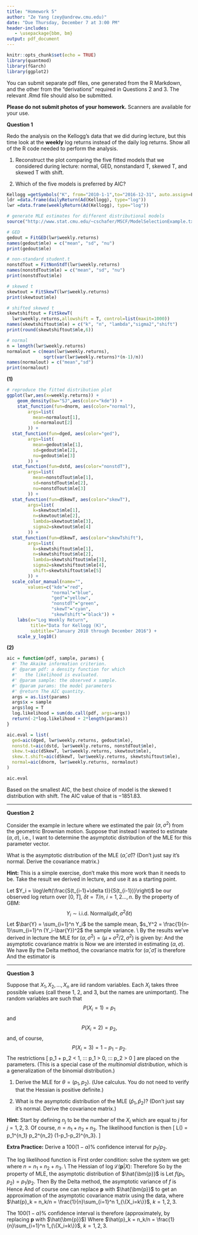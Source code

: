 ```yaml
---
title: "Homework 5"
author: "Ze Yang (zey@andrew.cmu.edu)"
date: "Due Thursday, December 7 at 3:00 PM"
header-includes:
   - \usepackage{bbm, bm}
output: pdf_document
---
```


\large

```r
knitr::opts_chunk$set(echo = TRUE)
library(quantmod)
library(fGarch)
library(ggplot2)
```

You can submit separate pdf files, one generated from the
R Markdown, and the other from the "derivations" required
in Questions 2 and 3. The relevant .Rmd file should also be
submitted.

__Please do not submit photos of your homework.__ Scanners
are available for your use.

\vspace{.2in}

__Question 1__ 

Redo the analysis on the Kellogg's data that we did during lecture, but this
time look at the __weekly__ log returns instead of the daily
log returns. Show all of the R code needed to perform the analysis.

1. Reconstruct the plot comparing the five fitted models that we
considered during lecture: normal, GED, nonstandard T, skewed T, and skewed T with shift.

2. Which of the five models is preferred by AIC?

\vspace{.2in}

```r
Kellogg =getSymbols("K", from="2010-1-1",to="2016-12-31", auto.assign=F)
ldr =data.frame(dailyReturn(Ad(Kellogg), type="log"))
lwr =data.frame(weeklyReturn(Ad(Kellogg), type="log"))
```

```r
# generate MLE estimates for different distributional models
source("http://www.stat.cmu.edu/~cschafer/MSCF/ModelSelectionExample.txt")

# GED
gedout = FitGED(lwr$weekly.returns)
names(gedout$mle) = c("mean", "sd", "nu")
print(gedout$mle)

# non-standard student.t
nonstdTout = FitNonStdT(lwr$weekly.returns)
names(nonstdTout$mle) = c("mean", "sd", "nu")
print(nonstdTout$mle)

# skewed t
skewtout = FitSkewT(lwr$weekly.returns)
print(skewtout$mle)

# shifted skewed t
skewtshiftout = FitSkewT(
  lwr$weekly.returns,allowshift = T, control=list(maxit=1000))
names(skewtshiftout$mle) = c("k", "n", "lambda","sigma2","shift")
print(round(skewtshiftout$mle,6))

# normal
n = length(lwr$weekly.returns)
normalout = c(mean(lwr$weekly.returns),
              sqrt(var(lwr$weekly.returns)*(n-1)/n))
names(normalout) = c("mean","sd")
print(normalout)

```

__(1)__

```r
# reproduce the fitted distribution plot
ggplot(lwr,aes(x=weekly.returns)) + 
	geom_density(bw="SJ",aes(color="kde")) + 
	stat_function(fun=dnorm, aes(color="normal"),
		args=list(
		  mean=normalout[1], 
		  sd=normalout[2]
		)) +
  stat_function(fun=dged, aes(color="ged"),
		args=list(
		  mean=gedout$mle[1], 
		  sd=gedout$mle[2],
		  nu=gedout$mle[3]
		)) +
  stat_function(fun=dstd, aes(color="nonstdT"),
		args=list(
		  mean=nonstdTout$mle[1], 
		  sd=nonstdTout$mle[2],
		  nu=nonstdTout$mle[3]
		)) + 
  stat_function(fun=dSkewT, aes(color="skewT"),
		args=list(
		  k=skewtout$mle[1], 
		  n=skewtout$mle[2],
		  lambda=skewtout$mle[3],
		  sigma2=skewtout$mle[4]
		)) +
  stat_function(fun=dSkewT, aes(color="skewTshift"),
		args=list(
		  k=skewtshiftout$mle[1], 
		  n=skewtshiftout$mle[2],
		  lambda=skewtshiftout$mle[3],
		  sigma2=skewtshiftout$mle[4],
		  shift=skewtshiftout$mle[5]
		)) + 
  scale_color_manual(name="", 
  		values=c("kde"="red",
  		         "normal"="blue", 
  		         "ged"="yellow",
  		         "nonstdT"="green",
  		         "skewT"="cyan",
  		         "skewTshift"="black")) +
	labs(x="Log Weekly Return",
	     title="Data for Kellogg (K)", 
	     subtitle="January 2010 through December 2016") +
	scale_y_log10()
```

__(2)__

```r
aic = function(pdf, sample, params) {
  #' The Akaike information criterion.
  #' @param pdf: a density function for which 
  #'   the likelihood is evaluated.
  #' @param sample: the observed x sample.
  #' @param params: the model parameters
  #' @return The AIC quantity.
  args = as.list(params)
  args$x = sample
  args$log = T
  log.likelihood = sum(do.call(pdf, args=args))
  return(-2*log.likelihood + 2*length(params))
}
```


```r
aic.eval = list(
  ged=aic(dged, lwr$weekly.returns, gedout$mle),
  nonstd.t=aic(dstd, lwr$weekly.returns, nonstdTout$mle),
  skew.t=aic(dSkewT, lwr$weekly.returns, skewtout$mle),
  skew.t.shift=aic(dSkewT, lwr$weekly.returns, skewtshiftout$mle),
  normal=aic(dnorm, lwr$weekly.returns, normalout)
)
```

```r
aic.eval
```

Based on the smallest AIC, the best choice of model is the skewed t distribution with shift. The AIC value of that is $-1851.83$.

\vspace{.2in}

---


__Question 2__

Consider the example in
lecture where we estimated the pair $(\alpha, \sigma^2)$ from the geometric
Brownian motion.
Suppose that instead I wanted to estimate $(\alpha, \sigma)$, i.e., I want
to determine the asymptotic distribution of the MLE for this parameter
vector.

What is the asymptotic distribution of the MLE $(\widehat \alpha, \widehat \sigma)$?
(Don't just say it's normal. Derive the covariance matrix.)

__Hint:__ This is a simple exercise, don't make this more work than it needs to be.
Take the result we derived in lecture, and use it
as a starting point.

Let $Y_i = \log\left(\frac{S(t_{i-1}+\delta t)}{S(t_{i-1})}\right)$ be our observed log return over $[0,T]$, $\delta t = T/n$, $i=1,2...,n$. By the property of GBM:
$$
Y_i \sim \text{i.i.d. Normal}(\mu \delta t, \sigma^2 \delta t)
$$
Let $\bar{Y} = \sum_{i=1}^n Y_i$ be the sample mean, $s_Y^2 = \frac{1}{n-1}\sum_{i=1}^n (Y_i-\bar{Y})^2$ the sample variance. \\
By the results we've derived in lecture the MLE for $(\alpha, \sigma^2) = (\mu+\sigma^2/2, \sigma^2)$ is given by:
\begin{equation}
  \begin{pmatrix}
    \hat{\alpha} \\
    \hat{\sigma}^2
  \end{pmatrix} = \begin{pmatrix}
    \frac{\bar{Y}}{\delta t} + \frac{\frac{n-1}{n}s^2_Y}{2\delta t} \\\\[2pt]
    \frac{\frac{n-1}{n}s^2_Y}{\delta t} 
  \end{pmatrix} =
  \begin{pmatrix}
    \frac{n\bar{Y}}{T} + \frac{(n-1)s_Y^2}{2T} \\\\[2pt]
    \frac{(n-1)s_Y^2}{T}
  \end{pmatrix}
\end{equation}
And the asymptotic covariance matrix is 
\begin{equation}
\frac{\bm{\Sigma}}{n} = \begin{pmatrix}
  \frac{\sigma^2}{T} + \frac{\sigma^4}{2n} & \frac{\sigma^4}{n} \\\\[2pt]
  \frac{\sigma^4}{n} & \frac{2\sigma^4}{n}
\end{pmatrix}  
\end{equation}
Now we are intersted in estimating $(\alpha, \sigma)$. We have 
\begin{equation}
  (\alpha, (\sigma^2)^{\frac{1}{2}}) = \bm{g}(\alpha, \sigma^2)
\end{equation}
\begin{equation}
  \nabla \bm{g} = \begin{pmatrix}
    1 & 0  \\\\[2pt]
    0 & \frac{1}{2}(\sigma^2)^{-\frac{1}{2}}
  \end{pmatrix}
\end{equation}
By the Delta method, the covariance matrix for $(\hat{\alpha}, \hat{\sigma})$ is therefore
\begin{equation}
  \nabla \bm{g}\left(\frac{1}{n}\bm{\Sigma}\right)\nabla \bm{g}^{\top} = \begin{pmatrix}
     \frac{\sigma^2}{T} + \frac{\sigma^4}{2n} & \frac{\sigma^3}{2n} \\\\[2pt]
      \frac{\sigma^3}{2n} & \frac{\sigma^2}{2n}
  \end{pmatrix}
\end{equation}
And the estimator is
\begin{equation}
    \begin{pmatrix}
    \hat{\alpha} \\
    \hat{\sigma}
  \end{pmatrix} =
  \begin{pmatrix}
    \frac{n\bar{Y}}{T} + \frac{(n-1)s_Y^2}{2T} \\\\[2pt]
    \sqrt{\frac{(n-1)s_Y^2}{T}} 
  \end{pmatrix}\xrightarrow{d} \mathcal{N}\left(\begin{pmatrix}
    \mu+\frac{1}{2}\sigma^2 \\\\[2pt]
    \sigma
  \end{pmatrix},~~\begin{pmatrix}
     \frac{\sigma^2}{T} + \frac{\sigma^4}{2n} & \frac{\sigma^3}{2n} \\\\[2pt]
      \frac{\sigma^3}{2n} & \frac{\sigma^2}{2n}
  \end{pmatrix}\right)
\end{equation}


\vspace{.2in}


---
__Question 3__

Suppose that $X_1, X_2, \ldots,X_n$ are iid random variables. Each $X_i$
takes three possible values (call these 1, 2, and 3, but the names are
unimportant). The random variables are such that $$P(X_i = 1) = p_1$$ and
$$P(X_i = 2) = p_2,$$ and, of course, $$P(X_i = 3) = 1-p_1-p_2.$$
The restrictions
\[
p_1 +  p_2 < 1, \:\:\: p_1 > 0, \:\:\: p_2 > 0
\]
are placed on the parameters. (This is a special case of the _multinomial distribution_,
which is a generalization of the binomial distribution.)

1. Derive the MLE for $\theta = (p_1, p_2)$. (Use calculus. You do not need to verify
that the Hessian is positive definite.)

2. What is the asymptotic distribution of the MLE $(\widehat p_1, \widehat p_2)$?
(Don't just say it's normal. Derive the covariance matrix.)

\vspace{.1in}
__Hint:__ Start by defining $n_j$ to be the number of the $X_i$ which
are equal to $j$ for $j=1,2,3$. Of course, $n=n_1+n_2+n_3$. The likelihood function
is then
\[
   L(\theta) = p_1^{n_1} p_2^{n_2} (1-p_1-p_2)^{n_3}.
\]

__Extra Practice:__ Derive a $100(1-\alpha)\%$ confidence interval for $p_1/p_2$.



\textbf{(a)} The log likelihood function is
\begin{equation}
  \log \mathcal{L}(p_1, p_2|X) = n_1 \log p_1 + n_2 \log p_2 + n_3 \log(1-p_1-p_2)
\end{equation}
First order condition:
\begin{equation}
  \nabla \log \mathcal{L}(p_1, p_2|X) = 
  \begin{pmatrix}
    \frac{n_1}{p_1} - \frac{n_3}{1-p_1-p_2} \\\\[2pt]
    \frac{n_2}{p_2} - \frac{n_3}{1-p_1-p_2}
  \end{pmatrix} = \bm{0}
\end{equation}
solve the system we get:
\begin{equation}
  \begin{pmatrix}
    \hat{p}_1 \\
    \hat{p}_2
  \end{pmatrix} = \begin{pmatrix}
    \frac{n_1}{n}\\
    \frac{n_2}{n}
  \end{pmatrix} = \begin{pmatrix}
    \frac{1}{n}\sum_{i=1}^n \mathbbm{1}_{\{X_i = 1\}}\\\\[2pt]
    \frac{1}{n}\sum_{i=1}^n \mathbbm{1}_{\{X_i = 2\}}
  \end{pmatrix}
\end{equation}
where $n=n_1+n_2+n_3$. \\
\textbf{(b)} The Hessian of $\log \mathcal{L}(\bm{p}|X)$:
\begin{equation}
  \nabla^2 \log \mathcal{L}(\bm{p}|X) = \begin{pmatrix}
    \frac{\partial^2 \log \mathcal{L}(\bm{p}|X)}{\partial p_1^2} & \frac{\partial^2 \log \mathcal{L}(\bm{p}|X)}{\partial p_1 \partial p_2}\\[3.5pt]
    \frac{\partial^2 \log \mathcal{L}(\bm{p}|X)}{\partial p_1 \partial p_2} & \frac{\partial^2 \log \mathcal{L}(\bm{p}|X)}{\partial p_2^2}
  \end{pmatrix} = 
  \begin{pmatrix}
    -\frac{n_1}{p_1^2}-\frac{n_3}{(1-p_1-p_2)^2} & -\frac{n_3}{(1-p_1-p_2)^2}\\\\[3pt]
    -\frac{n_3}{(1-p_1-p_2)^2}& -\frac{n_2}{p_2^2}-\frac{n_3}{(1-p_1-p_2)^2}
  \end{pmatrix}
\end{equation}
Therefore
\begin{equation}
  n\bm{I}(\bm{p}) = \mathbb{E}\left[-\nabla^2 \log \mathcal{L}(\bm{p}|X)\right] = n\begin{pmatrix}
    \frac{1}{p_1}+\frac{1}{1-p_1-p_2} & \frac{1}{1-p_1-p_2} \\\\[3pt]
    \frac{1}{1-p_1-p_2} & \frac{1}{p_2}+\frac{1}{1-p_1-p_2} \\
  \end{pmatrix}
\end{equation}
\begin{equation}
  \frac{1}{n}\bm{I}^{-1}(\bm{p}) = \frac{1}{n}\begin{pmatrix}
    p_1(1-p_1) & -p_1p_2 \\\\[2pt]
    -p_1p_2 & p_2(1-p_2)
  \end{pmatrix}
\end{equation}
So by the property of MLE, the asymptotic distribution of $\hat{\bm{p}}$ is
\begin{equation}
  \hat{\bm{p}} \xrightarrow{d} \mathcal{N}\left(\begin{pmatrix}
    p_1 \\
    p_2
  \end{pmatrix},~~~\frac{1}{n}\begin{pmatrix}
    p_1(1-p_1) & -p_1p_2 \\\\[2pt]
    -p_1p_2 & p_2(1-p_2)
  \end{pmatrix}\right)
\end{equation}
\textbf{(c)} Let $f(p_1, p_2) = p_1/p_2$. Then
\begin{equation}
  \nabla f(\bm{p}) = \begin{pmatrix}
    \frac{1}{p_2} & -\frac{p_1}{p_2^2}
  \end{pmatrix}
\end{equation}
By the Delta method, the asymptotic variance of $f$ is
\begin{equation}
  V = \nabla f(\bm{p})\left(\frac{1}{n}\bm{I}^{-1}(\bm{p})\right)\nabla f(\bm{p})^{\top} = \frac{p_1(p_1+p_2)}{np_2^3}
\end{equation}
Hence
\begin{equation}
  f(\hat{\bm{p}}) = \frac{\hat{p}_1}{\hat{p}_2} \xrightarrow{d} \mathcal{N}\left(\frac{p_1}{p_2}, \frac{p_1(p_1+p_2)}{np_2^3}\right)
\end{equation}
And of course one can replace $\bm{p}$ with $\hat{\bm{p}}$ to get an approximation of the asymptotic covariance matrix using the data, where $\hat{p}_k = n_k/n = \frac{1}{n}\sum_{i=1}^n 1_{\{X_i=k\}}$, $k=1,2,3$.

The $100(1- \alpha)\%$ confidence interval is therefore (approximately, by replacing $\bm{p}$ with $\hat{\bm{p}}$)
\begin{equation}
  CI(f(\bm{p}); \alpha) = \left[ \frac{\hat{p}_1}{\hat{p}_2} - z_{\frac{\alpha}{2}}\sqrt{\frac{\hat{p}_1(\hat{p}_1+\hat{p}_2)}{n\hat{p}_2^3}},~~~\frac{\hat{p}_1}{\hat{p}_2} + z_{\frac{\alpha}{2}}\sqrt{\frac{\hat{p}_1(\hat{p}_1+\hat{p}_2)}{n\hat{p}_2^3}}\right]
\end{equation}
Where $\hat{p}_k = n_k/n = \frac{1}{n}\sum_{i=1}^n 1_{\{X_i=k\}}$, $k=1,2,3$.
